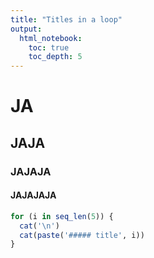 ```yaml
---
title: "Titles in a loop"
output: 
  html_notebook:
    toc: true
    toc_depth: 5
---
```


# JA

## JAJA

### JAJAJA

#### JAJAJAJA

```r
for (i in seq_len(5)) {
  cat('\n')
  cat(paste('##### title', i))
}
```
